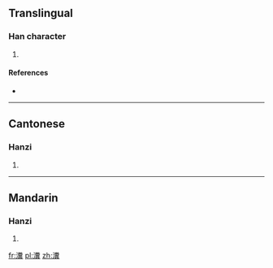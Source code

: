 ==Translingual==

===Han character===
{{Han char|rn=85|rad=水|as=17|sn=20|four=39181|canj=EFDC}}

# {{defn|Han|sort=水17}}

====References====
* {{Han ref|kx=0661.030|dkj=18696|dj=1070.260|hdz=31790.060|uh=7035|ud=28725|bh=F45C|bd=62556}}

----

==Cantonese==

===Hanzi===
{{yue-hanzi|jyut=|y=fan3}}

# {{defn|lang=yue|sort=水17}}

----

==Mandarin==

===Hanzi===
{{cmn-hanzi|pin=[[fèn]] ([[fen4]]), [[yào]] ([[yao4]])|wg=fen<sup>4</sup>, yao<sup>4</sup>}}

# {{defn|lang=cmn|sort=水17}}

[[fr:瀵]]
[[pl:瀵]]
[[zh:瀵]]